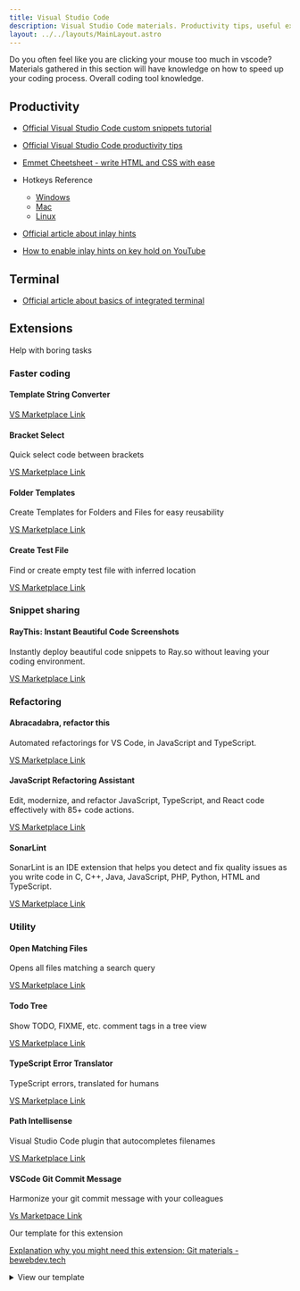 ```yaml
---
title: Visual Studio Code
description: Visual Studio Code materials. Productivity tips, useful extensions and templates
layout: ../../layouts/MainLayout.astro
---
```


Do you often feel like you are clicking your mouse too much in vscode? Materials gathered in this section will have knowledge on how to speed up your coding process. Overall coding tool knowledge.

## Productivity

- [Official Visual Studio Code custom snippets tutorial](https://code.visualstudio.com/docs/editor/userdefinedsnippets)
- [Official Visual Studio Code productivity tips](https://code.visualstudio.com/docs/introvideos/productivity)
- [Emmet Cheetsheet - write HTML and CSS with ease](https://docs.emmet.io/cheat-sheet/)
- Hotkeys Reference

  - [Windows](https://code.visualstudio.com/shortcuts/keyboard-shortcuts-windows.pdf)
  - [Mac](https://code.visualstudio.com/shortcuts/keyboard-shortcuts-macos.pdf)
  - [Linux](https://code.visualstudio.com/shortcuts/keyboard-shortcuts-linux.pdf)

- [Official article about inlay hints](https://code.visualstudio.com/docs/typescript/typescript-editing)

- [How to enable inlay hints on key hold on YouTube](https://www.youtube.com/watch?v=uvrIFZYW7eg)

## Terminal

- [Official article about basics of integrated terminal](https://code.visualstudio.com/docs/terminal/basics)

## Extensions

Help with boring tasks

### Faster coding

#### Template String Converter

[VS Marketplace Link](https://marketplace.visualstudio.com/items?itemName=meganrogge.template-string-converter)

#### Bracket Select

Quick select code between brackets

[VS Marketplace Link](https://marketplace.visualstudio.com/items?itemName=chunsen.bracket-select)

#### Folder Templates

Create Templates for Folders and Files for easy reusability

[VS Marketplace Link](https://marketplace.visualstudio.com/items?itemName=Huuums.vscode-fast-folder-structure)

#### Create Test File

Find or create empty test file with inferred location

[VS Marketplace Link](https://marketplace.visualstudio.com/items?itemName=paul-mannino.vscode-create-test-file)

### Snippet sharing

#### RayThis: Instant Beautiful Code Screenshots

Instantly deploy beautiful code snippets to Ray.so without leaving your coding environment.

[VS Marketplace Link](https://marketplace.visualstudio.com/items?itemName=Goopware.raythis)

### Refactoring

#### Abracadabra, refactor this

Automated refactorings for VS Code, in JavaScript and TypeScript.

[VS Marketplace Link](https://marketplace.visualstudio.com/items?itemName=nicoespeon.abracadabra)

#### JavaScript Refactoring Assistant

Edit, modernize, and refactor JavaScript, TypeScript, and React code effectively with 85+ code actions.

[VS Marketplace Link](https://marketplace.visualstudio.com/items?itemName=p42ai.refactor)

#### SonarLint

SonarLint is an IDE extension that helps you detect and fix quality issues as you write code in C, C++, Java, JavaScript, PHP, Python, HTML and TypeScript.

[VS Marketplace Link](https://marketplace.visualstudio.com/items?itemName=SonarSource.sonarlint-vscode)

### Utility

#### Open Matching Files

Opens all files matching a search query

[VS Marketplace Link](https://marketplace.visualstudio.com/items?itemName=bcanzanella.openmatchingfiles)

#### Todo Tree

Show TODO, FIXME, etc. comment tags in a tree view

[VS Marketplace Link](https://marketplace.visualstudio.com/items?itemName=Gruntfuggly.todo-tree)

#### TypeScript Error Translator

TypeScript errors, translated for humans

[VS Marketplace Link](https://marketplace.visualstudio.com/items?itemName=mattpocock.ts-error-translator)

#### Path Intellisense

Visual Studio Code plugin that autocompletes filenames

[VS Marketplace Link](https://marketplace.visualstudio.com/items?itemName=christian-kohler.path-intellisense)

#### VSCode Git Commit Message

Harmonize your git commit message with your colleagues

[Vs Marketpace Link](https://marketplace.visualstudio.com/items?itemName=rioukkevin.vscode-git-commit)

Our template for this extension

[Explanation why you might need this extension: Git materials - bewebdev.tech](https://bewebdev.tech/technologies/git#write-good-commit-messages)


<details>
	<summary>View our template</summary>
	<pre class='astro-code'>{configForGitMessageExtenstion}</pre>
